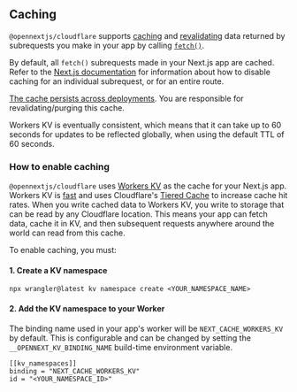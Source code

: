
## Caching

`@opennextjs/cloudflare` supports [caching](https://nextjs.org/docs/app/building-your-application/data-fetching/fetching-caching-and-revalidating#caching-data) and [revalidating](https://nextjs.org/docs/app/building-your-application/data-fetching/fetching-caching-and-revalidating#revalidating-data) data returned by subrequests you make in your app by calling [`fetch()`](https://developers.cloudflare.com/workers/runtime-apis/fetch/).

By default, all `fetch()` subrequests made in your Next.js app are cached. Refer to the [Next.js documentation](https://nextjs.org/docs/app/building-your-application/caching#opting-out-1) for information about how to disable caching for an individual subrequest, or for an entire route.

[The cache persists across deployments](https://nextjs.org/docs/app/building-your-application/caching#data-cache). You are responsible for revalidating/purging this cache.

<Callout>
  Workers KV is eventually consistent, which means that it can take up to 60 seconds for updates to be
  reflected globally, when using the default TTL of 60 seconds.
</Callout>

### How to enable caching

`@opennextjs/cloudflare` uses [Workers KV](https://developers.cloudflare.com/kv/) as the cache for your Next.js app. Workers KV is [fast](https://blog.cloudflare.com/faster-workers-kv) and uses Cloudflare's [Tiered Cache](https://developers.cloudflare.com/cache/how-to/tiered-cache/) to increase cache hit rates. When you write cached data to Workers KV, you write to storage that can be read by any Cloudflare location. This means your app can fetch data, cache it in KV, and then subsequent requests anywhere around the world can read from this cache.

To enable caching, you must:

#### 1. Create a KV namespace

```
npx wrangler@latest kv namespace create <YOUR_NAMESPACE_NAME>
```

#### 2. Add the KV namespace to your Worker

The binding name used in your app's worker will be `NEXT_CACHE_WORKERS_KV` by default. This is configurable and can be changed by setting the `__OPENNEXT_KV_BINDING_NAME` build-time environment variable.

```
[[kv_namespaces]]
binding = "NEXT_CACHE_WORKERS_KV"
id = "<YOUR_NAMESPACE_ID>"
```
